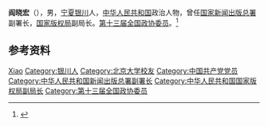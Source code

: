 '''阎晓宏'''（{{bd|1955年|6月|}}），男，[[宁夏|宁夏]][[银川|银川]]人，[[中华人民共和国|中华人民共和国]]政治人物，曾任[[国家新闻出版总署|国家新闻出版总署]]副署长，[[国家版权局|国家版权局]]副局长。[[第十三届全国政协委员|第十三届全国政协委员]]。<ref>{{Cite web|title=阎晓宏|url=http://www.gov.cn/zwhd/ft/bqjft/jbjj.htm|accessdate=2020-12-14|work=中国政府网|archive-date=2020-12-14|archive-url=https://web.archive.org/web/20201214150651/http://www.gov.cn/zwhd/ft/bqjft/jbjj.htm|dead-url=no}}</ref>

== 参考资料 ==
{{reflist}}

{{中国人物小作品}}

{{Authority control}}
{{DEFAULTSORT:Yan阎}}
[[Category:閻姓|Xiao]]
[[Category:银川人|Category:银川人]]
[[Category:北京大学校友|Category:北京大学校友]]
[[Category:中国共产党党员|Category:中国共产党党员]]
[[Category:中华人民共和国新闻出版总署副署长|Category:中华人民共和国新闻出版总署副署长]]
[[Category:中华人民共和国国家版权局副局长|Category:中华人民共和国国家版权局副局长]]
[[Category:第十三届全国政协委员|Category:第十三届全国政协委员]]